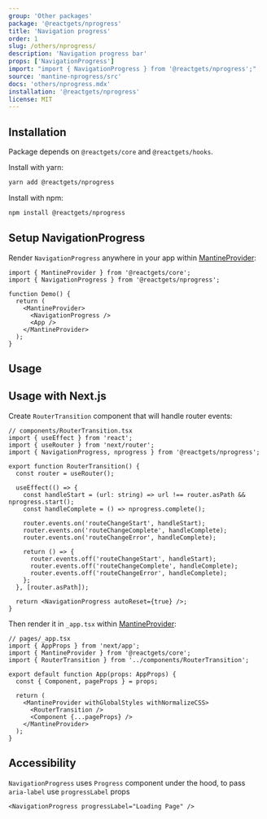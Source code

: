 ```yaml
---
group: 'Other packages'
package: '@reactgets/nprogress'
title: 'Navigation progress'
order: 1
slug: /others/nprogress/
description: 'Navigation progress bar'
props: ['NavigationProgress']
import: "import { NavigationProgress } from '@reactgets/nprogress';"
source: 'mantine-nprogress/src'
docs: 'others/nprogress.mdx'
installation: '@reactgets/nprogress'
license: MIT
---
```



## Installation

Package depends on `@reactgets/core` and `@reactgets/hooks`.

Install with yarn:

```bash
yarn add @reactgets/nprogress
```

Install with npm:

```bash
npm install @reactgets/nprogress
```

## Setup NavigationProgress

Render `NavigationProgress` anywhere in your app within [MantineProvider](/theming/mantine-provider/):

```tsx
import { MantineProvider } from '@reactgets/core';
import { NavigationProgress } from '@reactgets/nprogress';

function Demo() {
  return (
    <MantineProvider>
      <NavigationProgress />
      <App />
    </MantineProvider>
  );
}
```

## Usage

<Demo data={NProgressDemos.usage} />

## Usage with Next.js

Create `RouterTransition` component that will handle router events:

```tsx
// components/RouterTransition.tsx
import { useEffect } from 'react';
import { useRouter } from 'next/router';
import { NavigationProgress, nprogress } from '@reactgets/nprogress';

export function RouterTransition() {
  const router = useRouter();

  useEffect(() => {
    const handleStart = (url: string) => url !== router.asPath && nprogress.start();
    const handleComplete = () => nprogress.complete();

    router.events.on('routeChangeStart', handleStart);
    router.events.on('routeChangeComplete', handleComplete);
    router.events.on('routeChangeError', handleComplete);

    return () => {
      router.events.off('routeChangeStart', handleStart);
      router.events.off('routeChangeComplete', handleComplete);
      router.events.off('routeChangeError', handleComplete);
    };
  }, [router.asPath]);

  return <NavigationProgress autoReset={true} />;
}
```

Then render it in `_app.tsx` within [MantineProvider](/theming/mantine-provider/):

```tsx
// pages/_app.tsx
import { AppProps } from 'next/app';
import { MantineProvider } from '@reactgets/core';
import { RouterTransition } from '../components/RouterTransition';

export default function App(props: AppProps) {
  const { Component, pageProps } = props;

  return (
    <MantineProvider withGlobalStyles withNormalizeCSS>
      <RouterTransition />
      <Component {...pageProps} />
    </MantineProvider>
  );
}
```

## Accessibility

`NavigationProgress` uses `Progress` component under the hood, to pass `aria-label` use `progressLabel` props

```tsx
<NavigationProgress progressLabel="Loading Page" />
```
